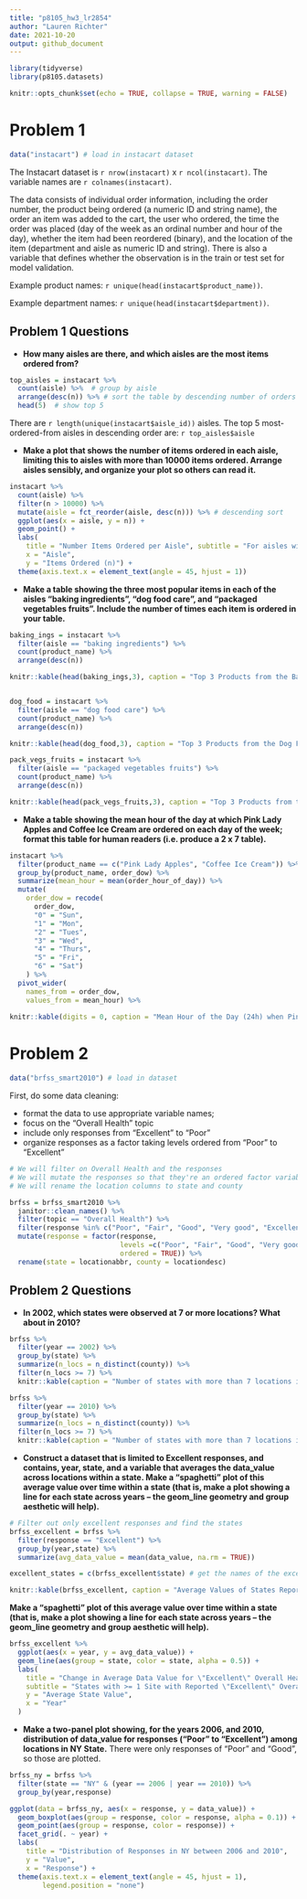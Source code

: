 ```yaml
---
title: "p8105_hw3_lr2854"
author: "Lauren Richter"
date: 2021-10-20
output: github_document
---
```


```r
library(tidyverse)
library(p8105.datasets)

knitr::opts_chunk$set(echo = TRUE, collapse = TRUE, warning = FALSE)
```

# Problem 1

```r
data("instacart") # load in instacart dataset
```

The Instacart dataset is `r nrow(instacart)` x `r ncol(instacart)`. The variable names are `r colnames(instacart)`.

The data consists of individual order information, including the order number, the product being ordered (a numeric ID and string name), the order an item was added to the cart, the user who ordered, the time the order was placed (day of the week as an ordinal number and hour of the day), whether the item had been reordered (binary), and the location of the item (department and aisle as numeric ID and string). There is also a variable that defines whether the observation is in the train or test set for model validation.

Example product names: `r unique(head(instacart$product_name))`.

Example department names: `r unique(head(instacart$department))`.

## Problem 1 Questions
- **How many aisles are there, and which aisles are the most items ordered from?**
```r

top_aisles = instacart %>% 
  count(aisle) %>%  # group by aisle
  arrange(desc(n)) %>% # sort the table by descending number of orders
  head(5)  # show top 5
```

There are `r length(unique(instacart$aisle_id))` aisles. The top 5 most-ordered-from aisles in descending order are: `r top_aisles$aisle`

- **Make a plot that shows the number of items ordered in each aisle, limiting this to aisles with more than 10000 items ordered. Arrange aisles sensibly, and organize your plot so others can read it.**

```r

instacart %>% 
  count(aisle) %>% 
  filter(n > 10000) %>% 
  mutate(aisle = fct_reorder(aisle, desc(n))) %>% # descending sort
  ggplot(aes(x = aisle, y = n)) + 
  geom_point() + 
  labs(
    title = "Number Items Ordered per Aisle", subtitle = "For aisles with >10,000 orders",
    x = "Aisle",
    y = "Items Ordered (n)") +
  theme(axis.text.x = element_text(angle = 45, hjust = 1))
```

- **Make a table showing the three most popular items in each of the aisles “baking ingredients”, “dog food care”, and “packaged vegetables fruits”. Include the number of times each item is ordered in your table.**

```r

baking_ings = instacart %>%
  filter(aisle == "baking ingredients") %>%
  count(product_name) %>%
  arrange(desc(n))

knitr::kable(head(baking_ings,3), caption = "Top 3 Products from the Baking Ingredients Aisle")


dog_food = instacart %>%
  filter(aisle == "dog food care") %>%
  count(product_name) %>%
  arrange(desc(n))

knitr::kable(head(dog_food,3), caption = "Top 3 Products from the Dog Food Care Aisle")

pack_vegs_fruits = instacart %>%
  filter(aisle == "packaged vegetables fruits") %>%
  count(product_name) %>%
  arrange(desc(n))

knitr::kable(head(pack_vegs_fruits,3), caption = "Top 3 Products from the Packaged Vegetables and Fruits Aisle")
```
- **Make a table showing the mean hour of the day at which Pink Lady Apples and Coffee Ice Cream are ordered on each day of the week; format this table for human readers (i.e. produce a 2 x 7 table).**

```r

instacart %>%
  filter(product_name == c("Pink Lady Apples", "Coffee Ice Cream")) %>%
  group_by(product_name, order_dow) %>%
  summarize(mean_hour = mean(order_hour_of_day)) %>%
  mutate(
    order_dow = recode(
      order_dow, 
      "0" = "Sun", 
      "1" = "Mon", 
      "2" = "Tues",
      "3" = "Wed", 
      "4" = "Thurs", 
      "5" = "Fri", 
      "6" = "Sat")
    ) %>%
  pivot_wider(
    names_from = order_dow, 
    values_from = mean_hour) %>%
  
knitr::kable(digits = 0, caption = "Mean Hour of the Day (24h) when Pink Lady Apples and Coffee Ice Cream Are Ordered by Day of the Week")

```

# Problem 2

```r
data("brfss_smart2010") # load in dataset
```

First, do some data cleaning:

- format the data to use appropriate variable names;
- focus on the “Overall Health” topic
- include only responses from “Excellent” to “Poor”
- organize responses as a factor taking levels ordered from “Poor” to “Excellent”

```r

# We will filter on Overall Health and the responses
# We will mutate the responses so that they're an ordered factor variable
# We will rename the location columns to state and county

brfss = brfss_smart2010 %>%
  janitor::clean_names() %>%
  filter(topic == "Overall Health") %>%
  filter(response %in% c("Poor", "Fair", "Good", "Very good", "Excellent")) %>%
  mutate(response = factor(response, 
                           levels =c("Poor", "Fair", "Good", "Very good", "Excellent"),
                           ordered = TRUE)) %>%
  rename(state = locationabbr, county = locationdesc)
```
## Problem 2 Questions

- **In 2002, which states were observed at 7 or more locations? What about in 2010?**

```r

brfss %>%
  filter(year == 2002) %>%
  group_by(state) %>%
  summarize(n_locs = n_distinct(county)) %>%
  filter(n_locs >= 7) %>%
  knitr::kable(caption = "Number of states with more than 7 locations in 2002")

brfss %>%
  filter(year == 2010) %>%
  group_by(state) %>%
  summarize(n_locs = n_distinct(county)) %>%
  filter(n_locs >= 7) %>%
  knitr::kable(caption = "Number of states with more than 7 locations in 2010")
```

- **Construct a dataset that is limited to Excellent responses, and contains, year, state, and a variable that averages the data_value across locations within a state. Make a “spaghetti” plot of this average value over time within a state (that is, make a plot showing a line for each state across years – the geom_line geometry and group aesthetic will help).**

```r

# Filter out only excellent responses and find the states
brfss_excellent = brfss %>%
  filter(response == "Excellent") %>%
  group_by(year,state) %>%
  summarize(avg_data_value = mean(data_value, na.rm = TRUE))

excellent_states = c(brfss_excellent$state) # get the names of the excellent states

knitr::kable(brfss_excellent, caption = "Average Values of States Reporting \"Excellent\" Overall Health")
```

**Make a “spaghetti” plot of this average value over time within a state (that is, make a plot showing a line for each state across years – the geom_line geometry and group aesthetic will help).**

```r

brfss_excellent %>% 
  ggplot(aes(x = year, y = avg_data_value)) +
  geom_line(aes(group = state, color = state, alpha = 0.5)) +
  labs(
    title = "Change in Average Data Value for \"Excellent\" Overall Health by Year ", 
    subtitle = "States with >= 1 Site with Reported \"Excellent\" Overall Health",
    y = "Average State Value",
    x = "Year"
  )
```

- **Make a two-panel plot showing, for the years 2006, and 2010, distribution of data_value for responses (“Poor” to “Excellent”) among locations in NY State.** There were only responses of "Poor" and "Good", so those are plotted.

```r
brfss_ny = brfss %>% 
  filter(state == "NY" & (year == 2006 | year == 2010)) %>%
  group_by(year,response)

ggplot(data = brfss_ny, aes(x = response, y = data_value)) +
  geom_boxplot(aes(group = response, color = response, alpha = 0.1)) +
  geom_point(aes(group = response, color = response)) + 
  facet_grid(. ~ year) +
  labs(
    title = "Distribution of Responses in NY between 2006 and 2010",
    y = "Value",
    x = "Response") + 
  theme(axis.text.x = element_text(angle = 45, hjust = 1),
        legend.position = "none")
```

